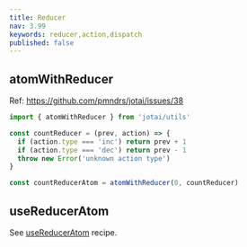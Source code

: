 ```yaml
---
title: Reducer
nav: 3.99
keywords: reducer,action,dispatch
published: false
---
```


## atomWithReducer

Ref: https://github.com/pmndrs/jotai/issues/38

```js
import { atomWithReducer } from 'jotai/utils'

const countReducer = (prev, action) => {
  if (action.type === 'inc') return prev + 1
  if (action.type === 'dec') return prev - 1
  throw new Error('unknown action type')
}

const countReducerAtom = atomWithReducer(0, countReducer)
```

<CodeSandbox id="g3tsx" />

## useReducerAtom

See [useReducerAtom](../recipes/use-reducer-atom.mdx) recipe.
